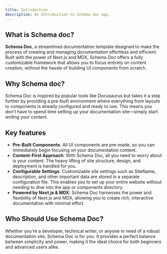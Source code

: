 ```yaml
---
title: Introduction
description: An Introduction to Schema doc app.
---
```


## What is Schema doc?

**Schema Doc**, a streamlined documentation template designed to make the process of creating and managing documentation effortless and efficient. Built with the power of Next.js and MDX, Schema Doc offers a fully customizable framework that allows you to focus entirely on content creation, without the hassle of building UI components from scratch.

## Why Schema doc?

Schema Doc is inspired by popular tools like Docusaurus but takes it a step further by providing a pre-built environment where everything from layouts to components is already configured and ready to use. This means you don't have to spend time setting up your documentation site—simply start writing your content.

## Key features 

- **Pre-Built Components**: All UI components are pre-made, so you can immediately begin focusing on your documentation content.
- **Content-First Approach**: With Schema Doc, all you need to worry about is your content. The heavy lifting of site structure, design, and deployment is handled for you.
- **Configurable Settings**: Customizable site settings such as SiteName, description, and other important data are stored in a separate configuration file. This enables you to set up your entire website without needing to dive into the app or components directory.
- **Powered by Next.js & MDX**: Schema Doc harnesses the power and flexibility of Next.js and MDX, allowing you to create rich, interactive documentation with minimal effort.

## Who Should Use Schema Doc?

Whether you're a developer, technical writer, or anyone in need of a robust documentation site, Schema Doc is for you. It provides a perfect balance between simplicity and power, making it the ideal choice for both beginners and advanced users alike.

